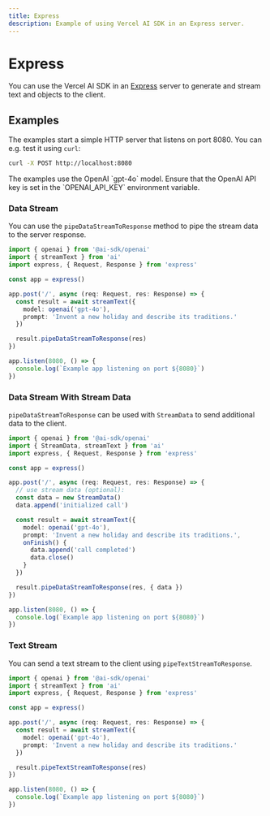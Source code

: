 ```yaml
---
title: Express
description: Example of using Vercel AI SDK in an Express server.
---
```


# Express

You can use the Vercel AI SDK in an [Express](https://expressjs.com/) server to generate and stream text and objects to the client.

## Examples

The examples start a simple HTTP server that listens on port 8080. You can e.g. test it using `curl`:

```bash
curl -X POST http://localhost:8080
```

<Note>
  The examples use the OpenAI `gpt-4o` model. Ensure that the OpenAI API key is
  set in the `OPENAI_API_KEY` environment variable.
</Note>

### Data Stream

You can use the `pipeDataStreamToResponse` method to pipe the stream data to the server response.

```ts file='index.ts'
import { openai } from '@ai-sdk/openai'
import { streamText } from 'ai'
import express, { Request, Response } from 'express'

const app = express()

app.post('/', async (req: Request, res: Response) => {
  const result = await streamText({
    model: openai('gpt-4o'),
    prompt: 'Invent a new holiday and describe its traditions.'
  })

  result.pipeDataStreamToResponse(res)
})

app.listen(8080, () => {
  console.log(`Example app listening on port ${8080}`)
})
```

### Data Stream With Stream Data

`pipeDataStreamToResponse` can be used with `StreamData` to send additional data to the client.

```ts file='index.ts' highlight="8-10,15-18,21"
import { openai } from '@ai-sdk/openai'
import { StreamData, streamText } from 'ai'
import express, { Request, Response } from 'express'

const app = express()

app.post('/', async (req: Request, res: Response) => {
  // use stream data (optional):
  const data = new StreamData()
  data.append('initialized call')

  const result = await streamText({
    model: openai('gpt-4o'),
    prompt: 'Invent a new holiday and describe its traditions.',
    onFinish() {
      data.append('call completed')
      data.close()
    }
  })

  result.pipeDataStreamToResponse(res, { data })
})

app.listen(8080, () => {
  console.log(`Example app listening on port ${8080}`)
})
```

### Text Stream

You can send a text stream to the client using `pipeTextStreamToResponse`.

```ts file='index.ts' highlight="13"
import { openai } from '@ai-sdk/openai'
import { streamText } from 'ai'
import express, { Request, Response } from 'express'

const app = express()

app.post('/', async (req: Request, res: Response) => {
  const result = await streamText({
    model: openai('gpt-4o'),
    prompt: 'Invent a new holiday and describe its traditions.'
  })

  result.pipeTextStreamToResponse(res)
})

app.listen(8080, () => {
  console.log(`Example app listening on port ${8080}`)
})
```
